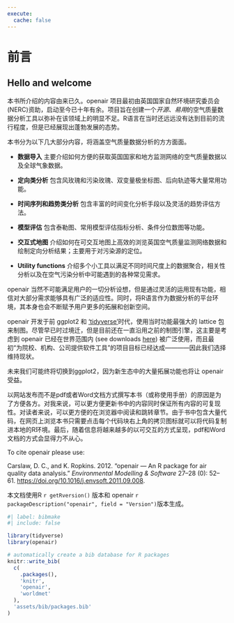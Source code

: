 ```yaml
---
execute: 
  cache: false
---
```


# 前言 {.unnumbered}

## Hello and welcome {.unnumbered}

本书所介绍的内容由来已久。[openair]{.pkg} 项目最初由英国国家自然环境研究委员会(NERC)资助，启动至今已十年有余。项目旨在创建一个*开源、易用*的空气质量数据分析工具以弥补在该领域上的明显不足。R语言在当时还远远没有达到目前的流行程度，但是已经展现出蓬勃发展的态势。

本书分为以下几大部分内容，将涵盖空气质量数据分析的方方面面。

-   **数据导入** 主要介绍如何方便的获取英国国家和地方监测网络的空气质量数据以及全球气象数据。

-   **定向类分析** 包含风玫瑰和污染玫瑰、双变量极坐标图、后向轨迹等大量常用功能。

-   **时间序列和趋势类分析** 包含丰富的时间变化分析手段以及灵活的趋势评估方法。

-   **模型评估** 包含泰勒图、常用模型评估指标分析、条件分位数图等功能。

-   **交互式地图** 介绍如何在可交互地图上高效的浏览英国空气质量监测网络数据和绘制定向分析结果；主要用于对污染源的定位。

-   **Utility functions** 介绍多个小工具以满足不同时间尺度上的数据聚合，相关性分析以及在空气污染分析中可能遇到的各种常见需求。

[openair]{.pkg} 当然不可能满足用户的一切分析设想，但是通过灵活的运用现有功能，相信对大部分需求能够具有广泛的适应性。同时，将R语言作为数据分析的平台环境，其本身也会不断赋予用户更多的拓展和创新空间。 

[openair]{.pkg} 开发于前 [ggplot2]{.pkg} 和 ['tidyverse'](https://www.tidyverse.org)时代，使用当时功能最强大的  [lattice]{.pkg} 包来制图。尽管早已时过境迁，但是目前还在一直沿用之前的制图引擎，这主要是考虑到 [openair]{.pkg} 已经在世界范围内 (see downloads [here](https://davidcarslaw.github.io/openair/)) 被广泛使用，而且最初“为院校、机构、公司提供软件工具”的项目目标已经达成————因此我们选择维持现状。

未来我们可能终将切换到[ggplot2]{.pkg}，因为新生态中的大量拓展功能也将让 [openair]{.pkg} 受益。

以网站发布而不是pdf或者Word文档方式撰写本书（或称使用手册）的原因是为了方便各方。对我来说，可以更方便更新书中的内容同时保证所有内容的可复现性。对读者来说，可以更方便的在浏览器中阅读和跳转章节。由于书中包含大量代码，在网页上浏览本书只需要点击每个代码块右上角的拷贝图标就可以将代码复制进本地的R环境。最后，随着信息将越来越多的以可交互的方式呈现，pdf和Word文档的方式会显得力不从心。

To cite [openair]{.pkg} please use:

Carslaw, D. C., and K. Ropkins. 2012. "openair --- An R package for air quality data analysis." *Environmental Modelling & Software* 27--28 (0): 52--61. <https://doi.org/10.1016/j.envsoft.2011.09.008>.

本文档使用R `r getRversion()` 版本和 [openair]{.pkg} `r packageDescription("openair", field = "Version")`版本生成。

```r
#| label: bibmake
#| include: false

library(tidyverse)
library(openair)

# automatically create a bib database for R packages
knitr::write_bib(
  c(
    .packages(),
    'knitr',
    'openair',
    'worldmet'
  ),
  'assets/bib/packages.bib'
)
```
